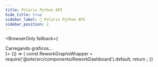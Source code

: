 ```yaml
---
title: Polaris Python API
hide_title: true
sidebar_label: 🐍 Polaris Python API
sidebar_position: 2
---
```



<BrowserOnly fallback={<div>Carregando gráficos...</div>}>
  {() => {
    const ReworkGraphsWrapper = require('@site/src/components/ReworkDashboard').default;
    return <ReworkGraphsWrapper repo="polaris-python-api" />;
  }}
</BrowserOnly>